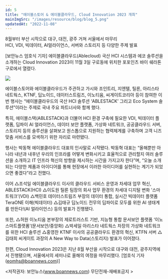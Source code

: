 ```yaml
---
id: 5
title: "에이블스토어 & 에이블클라우드, Cloud Innovation 2023 개최"
mainImgSrc: "/images/resource/blog/blog_5.png"
updatedAt: "2022-11-08"
---
```


<Title>에이블스토어 & 에이블클라우드, Cloud Innovation 2023 개최</Title>
<div className="font-medium">8월부터 부산 시작으로 대구, 대전, 광주 거쳐 서울에서 마무리</div>
<div className="font-medium">HCI, VDI, 빅데이터, AI얼라이언스, 서버와 스토리지 등 다양한 주제 발표</div>

[보안뉴스 엄호식 기자] 에이블클라우드(Ablecloud) 국산 HCI 시스템과 에코 솔루션을 소개하는 Cloud Innovation 2023이 11월 3일 구로동에 위치한 포포인츠 바이 쉐라톤 구로에서 열렸다.

<ImageWrapper text='▲Cloud Innovation 2023 개최 현장[사진=보안뉴스]'>
  <img src='/images/resource/blog/blog_5.png' />
</ImageWrapper>

에이블스토어와 에이블클라우드가 주관하고 가시와 조인트리, 지엔텔, 틸론, 아리스타 네트웍스, KTNF, 딥노이드, 데이터스트림즈, 이노티움, 씨게이트코리아 등이 참여한 이번 행사는 “에이블클라우드의 국산 HCI 솔루션 ‘ABLESTACK’ 그리고 Eco System 솔루션”이라는 주제로 국내 주요 파트너사와 함께 했다.

특히, 에이블스택(ABLESTACK)과 더불어 HCI 환경 구축에 필요한 VDI, 빅데이터 플랫폼, 딥파이 AI 얼라이언스, 데이터 보안 플랫폼, 가상화 네트워크, 공공클라우드 서버, 스토리지 등의 솔루션을 살펴보고 원스톱으로 지원하는 협력체계를 구축하며 고객 니즈 맞춤 서비스를 모색하기 위한 자리로 마련됐다.

행사는 박동혁 에이블클라우드 대표의 인사말로 시작됐다. 박동혁 대표는 “올해뿐만 아니라 내년과 내후년 우리의 인프라를 어떻게 변화시키고 효율적으로 관리할지 여러 솔루션을 소개하고 IT 인프라 혁신의 방향을 제시하는 시간을 가지고자 한다”며, “오늘 소개되는 다양한 제품과 아이디어를 통해 현장에서 이러한 아이디어를 실현하는 계기가 되었으면 좋겠다”라고 전했다.

이어 △조석일 에이블클라우드 이사의 클라우드 서비스 운영과 차세대 업무 혁신, ABLESTACK(HCI) △이도원 틸론 팀장의 회사 업무 환경의 차세대 디지털 변화 ‘스마트워크’(VDI) △백민호 데이터스트림즈 부장의 데이터 통합, 실시간 빅데이터 플랫폼 TeraONE 이해(빅데이터) △김태규 딥노이드 전무의 딥파이로 모두를 위한 AI 생태계를 만든다!(AI 얼라이언스) 등의 발표가 진행됐다.

또한, △허원 이노티움 본부장의 제로트러스트 기반, 지능형 통합 문서보안 플랫폼 ‘이노스마트플랫폼’(문서보안/중앙화) △박세일 아리스타 네트웍스 차장의 가상화 네트워크를 위한 HCI 솔루션 △홍영찬 KTNF 이사의 공공클라우드 환경의 혁신, KTFN 서버 △김태희 씨게이트 과장의 A New Way to Data(스토리지) 발표가 이어졌다.

한편, Cloud Innovation 2023은 지난 8월 부산을 시작으로 대구와 대전, 광주지역에서 진행됐으며, 서울에서의 세미나로 올해의 여정을 마무리했다.
[엄호식 기자(eomhs@boannews.com)]

&lt;저작권자: 보안뉴스(www.boannews.com) 무단전재-재배포금지 &gt;
